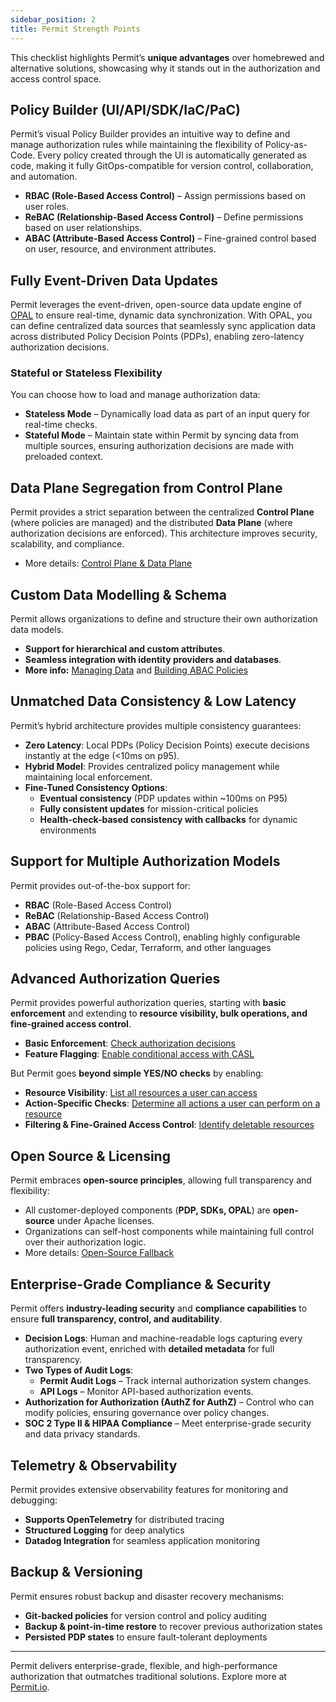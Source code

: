 ```yaml
---
sidebar_position: 2
title: Permit Strength Points
---
```


This checklist highlights Permit’s **unique advantages** over homebrewed and alternative solutions, showcasing why it stands
out in the authorization and access control space.

## Policy Builder (UI/API/SDK/IaC/PaC)

Permit’s visual Policy Builder provides an intuitive way to define and manage authorization rules while maintaining the
flexibility of Policy-as-Code. Every policy created through the UI is automatically generated as code, making it fully
GitOps-compatible for version control, collaboration, and automation.

- **RBAC (Role-Based Access Control)** – Assign permissions based on user roles.
- **ReBAC (Relationship-Based Access Control)** – Define permissions based on user relationships.
- **ABAC (Attribute-Based Access Control)** – Fine-grained control based on user, resource, and environment attributes.

## Fully Event-Driven Data Updates

Permit leverages the event-driven, open-source data update engine of [OPAL](https://github.com/permitio/opal)
to ensure real-time, dynamic data synchronization.
With OPAL, you can define centralized data sources that seamlessly sync application data across distributed Policy Decision
Points (PDPs), enabling zero-latency authorization decisions.

### Stateful or Stateless Flexibility

You can choose how to load and manage authorization data:

- **Stateless Mode** – Dynamically load data as part of an input query for real-time checks.
- **Stateful Mode** – Maintain state within Permit by syncing data from multiple sources, ensuring authorization decisions are
  made with preloaded context.

## Data Plane Segregation from Control Plane

Permit provides a strict separation between the centralized **Control Plane** (where policies are managed) and the distributed
**Data Plane** (where authorization decisions are enforced). This architecture improves security, scalability, and compliance.

- More details: [Control Plane & Data Plane](/concepts/control-plane-and-data-plane)

## Custom Data Modelling & Schema

Permit allows organizations to define and structure their own authorization data models.

- **Support for hierarchical and custom attributes**.
- **Seamless integration with identity providers and databases**.
- **More info:** [Managing Data](/how-to/manage-data/loading-data) and [Building ABAC Policies](/how-to/build-policies/abac/building-abac-policy)

## Unmatched Data Consistency & Low Latency

Permit’s hybrid architecture provides multiple consistency guarantees:

- **Zero Latency**: Local PDPs (Policy Decision Points) execute decisions instantly at the edge (<10ms on p95).
- **Hybrid Model**: Provides centralized policy management while maintaining local enforcement.
- **Fine-Tuned Consistency Options**:
  - **Eventual consistency** (PDP updates within ~100ms on P95)
  - **Fully consistent updates** for mission-critical policies
  - **Health-check-based consistency with callbacks** for dynamic environments

## Support for Multiple Authorization Models

Permit provides out-of-the-box support for:

- **RBAC** (Role-Based Access Control)
- **ReBAC** (Relationship-Based Access Control)
- **ABAC** (Attribute-Based Access Control)
- **PBAC** (Policy-Based Access Control), enabling highly configurable policies using Rego, Cedar, Terraform, and other languages

## Advanced Authorization Queries

Permit provides powerful authorization queries, starting with **basic enforcement** and extending to **resource visibility,
bulk operations, and fine-grained access control**.

- **Basic Enforcement**: [Check authorization decisions](/how-to/enforce-permissions/check)
- **Feature Flagging**: [Enable conditional access with CASL](/integrations/feature-flagging/casl)

But Permit goes **beyond simple YES/NO checks** by enabling:

- **Resource Visibility**: [List all resources a user can access](/how-to/enforce-permissions/user-permissions)
- **Action-Specific Checks**: [Determine all actions a user can perform on a resource](/how-to/enforce-permissions/bulk-check)
- **Filtering & Fine-Grained Access Control**: [Identify deletable resources](/how-to/enforce-permissions/data-filtering)

## Open Source & Licensing

Permit embraces **open-source principles**, allowing full transparency and flexibility:

- All customer-deployed components (**PDP, SDKs, OPAL**) are **open-source** under Apache licenses.
- Organizations can self-host components while maintaining full control over their authorization logic.
- More details: [Open-Source Fallback](/concepts/oss-fallback/)

## Enterprise-Grade Compliance & Security

Permit offers **industry-leading security** and **compliance capabilities** to ensure **full transparency, control, and
auditability**.

- **Decision Logs**: Human and machine-readable logs capturing every authorization event, enriched with **detailed metadata**
  for full transparency.
- **Two Types of Audit Logs**:
  - **Permit Audit Logs** – Track internal authorization system changes.
  - **API Logs** – Monitor API-based authorization events.
- **Authorization for Authorization (AuthZ for AuthZ)** – Control who can modify policies, ensuring governance over policy
  changes.
- **SOC 2 Type II & HIPAA Compliance** – Meet enterprise-grade security and data privacy standards.

## Telemetry & Observability

Permit provides extensive observability features for monitoring and debugging:

- **Supports OpenTelemetry** for distributed tracing
- **Structured Logging** for deep analytics
- **Datadog Integration** for seamless application monitoring

## Backup & Versioning

Permit ensures robust backup and disaster recovery mechanisms:

- **Git-backed policies** for version control and policy auditing
- **Backup & point-in-time restore** to recover previous authorization states
- **Persisted PDP states** to ensure fault-tolerant deployments

---

Permit delivers enterprise-grade, flexible, and high-performance authorization that outmatches traditional solutions.
Explore more at [Permit.io](https://permit.io).
